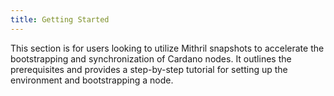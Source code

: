 ```yaml
---
title: Getting Started
---
```



This section is for users looking to utilize Mithril snapshots to accelerate the bootstrapping and synchronization of Cardano nodes. It outlines the prerequisites and provides a step-by-step tutorial for setting up the environment and bootstrapping a node.

<DocCardList />
